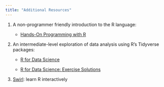 ```yaml
---
title: "Additional Resources"
---
```


1.  A non-programmer friendly introduction to the R language:

    -   [Hands-On Programming with R](https://rstudio-education.github.io/hopr/index.html)

2.  An intermediate-level exploration of data analysis using R's Tidyverse packages:

    -   [R for Data Science](https://r4ds.had.co.nz/index.html)

    -   [R for Data Science: Exercise Solutions](https://jrnold.github.io/r4ds-exercise-solutions/)

3.  [Swirl](https://swirlstats.com/): learn R interactively
